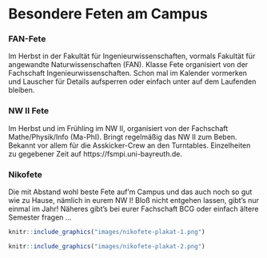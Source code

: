# Besondere Feten am Campus

### FAN-Fete {-}

Im Herbst in der Fakultät für Ingenieurwissenschaften, vormals Fakultät für angewandte Naturwissenschaften (FAN). Klasse Fete organisiert von der Fachschaft Ingenieurwissenschaften. Schon mal im Kalender vormerken und Lauscher für Details aufsperren oder einfach unter auf dem Laufenden bleiben.

### NW II Fete {-}

Im Herbst und im Frühling im NW II, organisiert von der Fachschaft Mathe/Physik/Info (Ma-PhI). Bringt regelmäßig das NW II zum Beben. Bekannt vor allem für die Asskicker-Crew
an den Turntables. Einzelheiten zu gegebener Zeit auf https://fsmpi.uni-bayreuth.de.

### Nikofete {-}

Die mit Abstand wohl beste Fete auf'm Campus und das auch noch so gut wie zu Hause, nämlich in eurem NW I! Bloß nicht entgehen lassen, gibt's nur einmal im Jahr! Näheres gibt's bei eurer Fachschaft BCG oder einfach ältere Semester fragen ...

```r
knitr::include_graphics("images/nikofete-plakat-1.png")
```
```r
knitr::include_graphics("images/nikofete-plakat-2.png")
```
